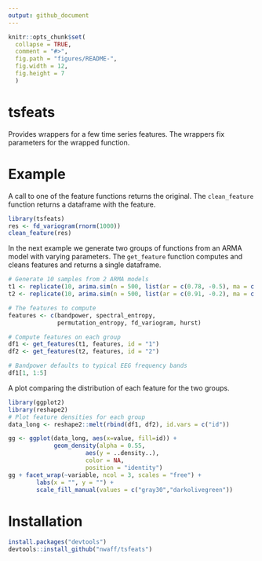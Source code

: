 ```yaml
---
output: github_document
---
```


<!-- README.md is generated from README.Rmd. Please edit that file -->

```r
knitr::opts_chunk$set(
  collapse = TRUE,
  comment = "#>",
  fig.path = "figures/README-", 
  fig.width = 12, 
  fig.height = 7
  )

```

# tsfeats
Provides wrappers for a few time series features. The wrappers fix parameters for the wrapped function.

# Example 
A call to one of the feature functions returns the original. The `clean_feature` function returns a dataframe with the feature.

```r
library(tsfeats) 
res <- fd_variogram(rnorm(1000))
clean_feature(res)
```
In the next example we generate two groups of functions from an ARMA model with varying parameters. The `get_feature` function computes and cleans features and returns a single dataframe.

```r
# Generate 10 samples from 2 ARMA models
t1 <- replicate(10, arima.sim(n = 500, list(ar = c(0.78, -0.5), ma = c(-5, 0,5))))
t2 <- replicate(10, arima.sim(n = 500, list(ar = c(0.91, -0.2), ma = c(-5, 0,5))))

# The features to compute
features <- c(bandpower, spectral_entropy, 
              permutation_entropy, fd_variogram, hurst)

# Compute features on each group
df1 <- get_features(t1, features, id = "1")
df2 <- get_features(t2, features, id = "2")

# Bandpower defaults to typical EEG frequency bands  
df1[1, 1:5]
```
A plot comparing the distribution of each feature for the two groups.

```r
library(ggplot2)
library(reshape2)
# Plot feature densities for each group
data_long <- reshape2::melt(rbind(df1, df2), id.vars = c("id"))

gg <- ggplot(data_long, aes(x=value, fill=id)) +
             geom_density(alpha = 0.55, 
                      aes(y = ..density..), 
                      color = NA, 
                      position = "identity")
gg + facet_wrap(~variable, ncol = 3, scales = "free") + 
        labs(x = "", y = "") + 
        scale_fill_manual(values = c("gray30","darkolivegreen"))
```

# Installation 

```r
install.packages("devtools") 
devtools::install_github("nwaff/tsfeats")
```

